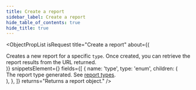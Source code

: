 ```yaml
---
title: Create a report
sidebar_label: Create a report
hide_table_of_contents: true
hide_title: true
---
```



<ObjectPropList
  isRequest
  title="Create a report"
  about={(
    <div>
      Creates a new report for a specific <code>type</code>. Once created, you can retrieve the
      report results from the URL returned.
    </div>
  )}
  snippetsElement={<ReportsCreate />}
  fields={[
    {
      name: 'type',
      type: 'enum',
      children: (
        <div>
          The report type generated. See <a href="/api/core/reports/object#type">report types</a>.
        </div>
      ),
    },
  ]}
  returns="Returns a report object."
/>
